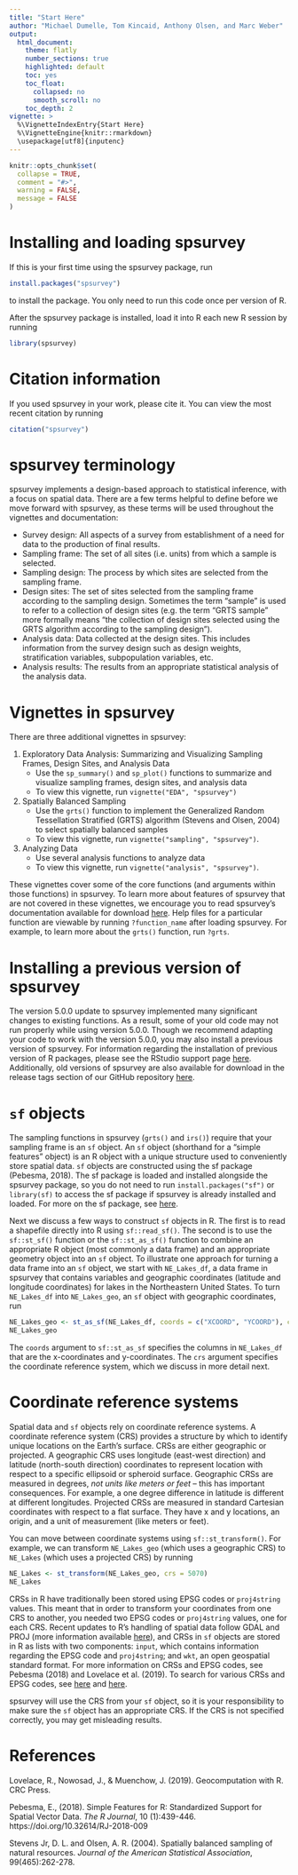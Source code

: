 ---
title: "Start Here"
author: "Michael Dumelle, Tom Kincaid, Anthony Olsen, and Marc Weber"
output: 
  html_document:
    theme: flatly
    number_sections: true
    highlighted: default 
    toc: yes
    toc_float:
      collapsed: no
      smooth_scroll: no
    toc_depth: 2
vignette: >
  %\VignetteIndexEntry{Start Here}
  %\VignetteEngine{knitr::rmarkdown}
  \usepackage[utf8]{inputenc}
---

```{r, include = FALSE}
knitr::opts_chunk$set(
  collapse = TRUE,
  comment = "#>", 
  warning = FALSE, 
  message = FALSE
)
```

# Installing and loading spsurvey

If this is your first time using the spsurvey package, run
```{r, eval = FALSE}
install.packages("spsurvey")
```
to install the package. You only need to run this code once per version of R.

After the spsurvey package is installed, load it into R each new R session by running
```{r setup}
library(spsurvey)
```

# Citation information

If you used spsurvey in your work, please cite it. You can view the most recent citation by running
```{r}
citation("spsurvey")
```

# spsurvey terminology

spsurvey implements a design-based approach to statistical inference, with a focus on spatial data. There are a few terms helpful to define before we move forward with spsurvey, as these terms will be used throughout the vignettes and documentation:

* Survey design: All aspects of a survey from establishment of a need for data to the production of final results.
* Sampling frame: The set of all sites (i.e. units) from which a sample is selected.
* Sampling design: The process by which sites are selected from the sampling frame.
* Design sites: The set of sites selected from the sampling frame according to the sampling design. Sometimes the term "sample" is used to refer to a collection of design sites (e.g. the term "GRTS sample" more formally means "the collection of design sites selected using the GRTS algorithm according to the sampling design").
* Analysis data: Data collected at the design sites. This includes information from the survey design such as design weights, stratification variables, subpopulation variables, etc.
* Analysis results: The results from an appropriate statistical analysis of the analysis data.

# Vignettes in spsurvey

There are three additional vignettes in spsurvey:

1. Exploratory Data Analysis: Summarizing and Visualizing Sampling Frames, Design Sites, and Analysis Data
    * Use the `sp_summary()` and `sp_plot()` functions to summarize and visualize sampling frames, design sites, and analysis data
    * To view this vignette, run `vignette("EDA", "spsurvey")`
2. Spatially Balanced Sampling
    * Use the `grts()` function to implement the Generalized Random Tessellation Stratified (GRTS) algorithm (Stevens and Olsen, 2004) to select spatially balanced samples
    * To view this vignette, run `vignette("sampling", "spsurvey")`.
3. Analyzing Data
    * Use several analysis functions to analyze data
    * To view this vignette, run `vignette("analysis", "spsurvey")`.

These vignettes cover some of the core functions (and arguments within those functions) in spsurvey. To learn more about features of spsurvey that are not covered in these vignettes, we encourage you to read spsurvey's documentation available for download [here](https://cran.r-project.org/package=spsurvey). Help files for a particular function are viewable by running `?function_name` after loading spsurvey. For example, to learn more about the `grts()` function, run `?grts`.

# Installing a previous version of spsurvey

The version 5.0.0 update to spsurvey implemented many significant changes to existing functions. As a result, some of your old code may not run properly while using version 5.0.0. Though we recommend adapting your code to work with the version 5.0.0, you may also install a previous version of spsurvey. For information regarding the installation of previous version of R packages, please see the RStudio support page [here](https://support.rstudio.com/hc/en-us/articles/219949047-Installing-older-versions-of-packages). Additionally, old versions of spsurvey are also available for download in the release tags section of our GitHub repository [here](https://github.com/USEPA/spsurvey/releases).

# `sf` objects

The sampling functions in spsurvey (`grts()` and `irs()`) require that your sampling frame is an `sf` object. An `sf` object (shorthand for a "simple features" object) is an R object with a unique structure used to conveniently store spatial data. `sf` objects are constructed using the sf package (Pebesma, 2018). The sf package is loaded and installed alongside the spsurvey package, so you do not need to run `install.packages("sf")` or `library(sf)` to access the sf package if spsurvey is already installed and loaded. For more on the sf package, see [here](https://cran.r-project.org/package=sf).

Next we discuss a few ways to construct `sf` objects in R. The first is to read a shapefile directly into R using `sf::read_sf()`. The second is to use the `sf::st_sf()` function or the `sf::st_as_sf()` function to combine an appropriate R object (most commonly a data frame) and an appropriate geometry object into an `sf` object. To illustrate one approach for turning a data frame into an `sf` object, we start with `NE_Lakes_df`, a data frame in spsurvey that contains variables and geographic coordinates (latitude and longitude coordinates) for lakes in the Northeastern United States. To turn `NE_Lakes_df` into `NE_Lakes_geo`, an `sf` object with geographic coordinates, run
```{r}
NE_Lakes_geo <- st_as_sf(NE_Lakes_df, coords = c("XCOORD", "YCOORD"), crs = 4326)
NE_Lakes_geo
```

The `coords` argument to `sf::st_as_sf` specifies the columns in `NE_Lakes_df` that are the x-coordinates and y-coordinates. The `crs` argument specifies the coordinate reference system, which we discuss in more detail next.


# Coordinate reference systems

Spatial data and `sf` objects rely on coordinate reference systems. A coordinate reference system (CRS) provides a structure by which to identify unique locations on the Earth's surface. CRSs are either geographic or projected. A geographic CRS uses longitude (east-west direction) and latitude (north-south direction) coordinates to represent location with respect to a specific ellipsoid or spheroid surface. Geographic CRSs are measured in degrees, *not units like meters or feet* -- this has important consequences. For example, a one degree difference in latitude is different at different longitudes. Projected CRSs are measured in standard Cartesian coordinates with respect to a flat surface. They have x and y locations, an origin, and a unit of measurement (like meters or feet).

You can move between coordinate systems using `sf::st_transform()`. For example, we can transform `NE_Lakes_geo` (which uses a geographic CRS) to `NE_Lakes` (which uses a projected CRS) by running
```{r}
NE_Lakes <- st_transform(NE_Lakes_geo, crs = 5070)
NE_Lakes
```

CRSs in R have traditionally been stored using EPSG codes or `proj4string` values. This meant that in order to transform your coordinates from one CRS to another, you needed two EPSG codes or `proj4string` values, one for each CRS. Recent updates to R's handling of spatial data follow GDAL and PROJ (more information available [here](https://r-spatial.org/r/2020/03/17/wkt.html)), and CRSs in `sf` objects are stored in R as lists with two components: `input`, which contains information regarding the EPSG code and `proj4string`; and `wkt`, an open geospatial standard format. For more information on CRSs and EPSG codes, see Pebesma (2018) and Lovelace et al. (2019). To search for various CRSs and EPSG codes, see [here](https://epsg.io/) and [here](https://spatialreference.org).

spsurvey will use the CRS from your `sf` object, so it is your responsibility to make sure the `sf` object has an appropriate CRS. If the CRS is not specified correctly, you may get misleading results.

# References

Lovelace, R., Nowosad, J., & Muenchow, J. (2019). Geocomputation with R. CRC Press.

Pebesma, E., (2018). Simple Features for R: Standardized Support for Spatial Vector Data. *The R Journal*, 10 (1):439-446. https://doi.org/10.32614/RJ-2018-009

Stevens Jr, D. L. and Olsen, A. R. (2004). Spatially balanced sampling of natural resources. *Journal of the American Statistical Association*, 99(465):262-278.
